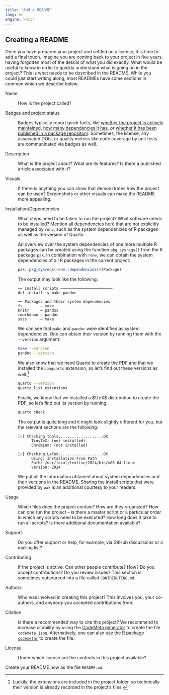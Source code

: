 ```yaml
---
title: "Add a README"
lang: en
engine: knitr
---
```


## Creating a README

Once you have prepared your project and settled on a license, it is time to add a final touch. Imagine you are coming back to your project in five years, having forgotten most of the details of what you did exactly. What would be useful to know in order to quickly understand what is going on in the project? This is what needs to be described in the README. While you could just start writing along, most READMEs have some sections in common which we describe below.

Name

:   How is the project called?

Badges and project status

:   Badges typically report quick facts, like [whether the project is actively maintained](https://www.repostatus.org/), [how many dependencies it has](https://tinyverse.netlify.app/), or [whether it has been published in a package repository](https://www.r-pkg.org/services#badges). Sometimes, the license, any associated DOIs, or quality metrics like code coverage by unit tests are communicated via badges as well.

Description

:   What is the project about? What are its features? Is there a published article associated with it?

Visuals

:   If there is anything you can show that demonstrates how the project can be used? Screenshots or other visuals can make the README more appealing.

Installation/Dependencies

:   What steps need to be taken to run the project? What software needs to be installed? Mention all dependencies here that are not explicitly managed by `renv`, such as the system dependencies of R packages as well as the version of Quarto.

    An overview over the system dependencies of one more multiple R packages can be created using the function `pkg_sysreqs()` from the R package `pak`. In combination with `renv`, we can obtain the system dependencies of all R packages in the current project:
    
    ```.r
    pak::pkg_sysreqs(renv::dependencies()$Package)
    ```
    
    The output may look like the following:
    
    ```
    ── Install scripts ─────────────────────── 
    dnf install -y make pandoc
    
    ── Packages and their system dependencies 
    fs        – make
    knitr     – pandoc
    rmarkdown – pandoc
    sass      – make
    ```
    
    We can see that `make` and `pandoc` were identified as system dependencies. One can obtain their version by running them with the `--version` argument:
    
    ```.bash
    make --version
    pandoc --version
    ```

    We also know that we need Quarto to create the PDF and that we installed the `apaquarto` extension, so let's find out these versions as well:^[Luckily, the extensions are included in the project folder, so technically their version is already recorded in the project's files.]
    
    ```.bash
    quarto --version
    quarto list extensions
    ```
    
    Finally, we know that we installed a $\TeX$ distribution to create the PDF, so let's find out its version by running:
    
    ```.bash
    quarto check
    ```
    
    The output is quite long and it might look slightly different for you, but the relevant sections are the following:
    
    ```
    [✓] Checking tools....................OK
          TinyTeX: (not installed)
          Chromium: (not installed)
    
    [✓] Checking LaTeX....................OK
          Using: Installation From Path
          Path: /usr/local/texlive/2024/bin/x86_64-linux
          Version: 2024
    ```
    
    We put all the information obtained about system dependencies and their versions in the README. Sharing the install scripts that were provided by `pak` is an additional courtesy to your readers.

Usage

:   Which files does the project contain? How are they organized? How can one run the project -- is there a master script or a particular order in which any scripts need to be executed? How long does it take to run all scripts? Is there additional documentation available?

Support

:   Do you offer support or help, for example, via GitHub discussions or a mailing list?

Contributing

:   If the project is active: Can other people contribute? How? Do you accept contributions? Do you review issues? This section is sometimes outsourced into a file called `CONTRIBUTING.md`.

Authors

:   Who was involved in creating this project? This involves you, your co-authors, and anybody you accepted contributions from.

Citation

:   Is there a recommended way to cite this project? We recommend to increase citability by using the [CodeMeta generator](https://codemeta.github.io/codemeta-generator/) to create the file `codemeta.json`. Alternatively, one can also use the R package [`codemetar`](https://docs.ropensci.org/codemetar/) to create the file.

License

:   Under which license are the contents in this project available?

Create your README now as the file `README.md`.
